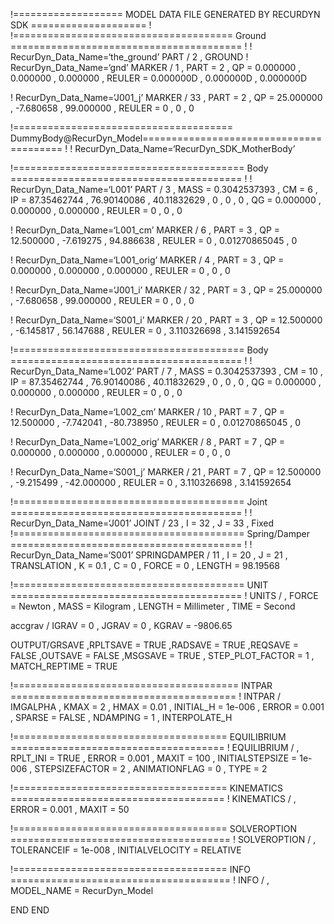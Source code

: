 !=================== MODEL DATA FILE GENERATED BY RECURDYN SDK ====================
!
!====================================== Ground ========================================
!
!                         RecurDyn_Data_Name='the_ground'
PART / 2 , GROUND
!                         RecurDyn_Data_Name='gnd'
MARKER / 1
, PART = 2
, QP = 0.000000 , 0.000000 , 0.000000
, REULER = 0.000000D , 0.000000D , 0.000000D
 
 


!                         RecurDyn_Data_Name='J001_j'
MARKER / 33
, PART = 2
, QP = 25.000000 , -7.680658 , 99.000000
, REULER = 0 , 0 , 0
 
 
!====================================== DummyBody@RecurDyn_Model========================================
!
!                         RecurDyn_Data_Name='RecurDyn_SDK_MotherBody'


!======================================== Body ========================================
!
!                         RecurDyn_Data_Name='L001'
PART / 3
, MASS = 0.3042537393
, CM = 6
, IP = 87.35462744 , 76.90140086 , 40.11832629
, 0 , 0 , 0
, QG = 0.000000 , 0.000000 , 0.000000
, REULER = 0 , 0 , 0
 
 
!                         RecurDyn_Data_Name='L001_cm'
MARKER / 6
, PART = 3
, QP = 12.500000 , -7.619275 , 94.886638
, REULER = 0 , 0.01270865045 , 0
 
 
!                         RecurDyn_Data_Name='L001_orig'
MARKER / 4
, PART = 3
, QP = 0.000000 , 0.000000 , 0.000000
, REULER = 0 , 0 , 0
 
 
!                         RecurDyn_Data_Name='J001_i'
MARKER / 32
, PART = 3
, QP = 25.000000 , -7.680658 , 99.000000
, REULER = 0 , 0 , 0
 
 
!                         RecurDyn_Data_Name='S001_i'
MARKER / 20
, PART = 3
, QP = 12.500000 , -6.145817 , 56.147688
, REULER = 0 , 3.110326698 , 3.141592654
 
 
!======================================== Body ========================================
!
!                         RecurDyn_Data_Name='L002'
PART / 7
, MASS = 0.3042537393
, CM = 10
, IP = 87.35462744 , 76.90140086 , 40.11832629
, 0 , 0 , 0
, QG = 0.000000 , 0.000000 , 0.000000
, REULER = 0 , 0 , 0
 
 
!                         RecurDyn_Data_Name='L002_cm'
MARKER / 10
, PART = 7
, QP = 12.500000 , -7.742041 , -80.738950
, REULER = 0 , 0.01270865045 , 0
 
 
!                         RecurDyn_Data_Name='L002_orig'
MARKER / 8
, PART = 7
, QP = 0.000000 , 0.000000 , 0.000000
, REULER = 0 , 0 , 0
 
 
!                         RecurDyn_Data_Name='S001_j'
MARKER / 21
, PART = 7
, QP = 12.500000 , -9.215499 , -42.000000
, REULER = 0 , 3.110326698 , 3.141592654
 
 
!======================================== Joint ========================================
!
!                         RecurDyn_Data_Name='J001'
JOINT / 23
, I = 32
, J = 33
, Fixed
!======================================== Spring/Damper ========================================
!
!                         RecurDyn_Data_Name='S001'
SPRINGDAMPER / 11
, I = 20
, J = 21
, TRANSLATION 
, K = 0.1
, C = 0
, FORCE = 0
, LENGTH = 98.19568
 
 
!======================================== UNIT ========================================
!
UNITS / 
, FORCE = Newton
, MASS = Kilogram
, LENGTH = Millimeter
, TIME = Second


accgrav /  IGRAV = 0
, JGRAV = 0
, KGRAV = -9806.65


OUTPUT/GRSAVE
,RPLTSAVE = TRUE
,RADSAVE = TRUE
,REQSAVE = FALSE
,OUTSAVE = FALSE
,MSGSAVE = TRUE
, STEP_PLOT_FACTOR = 1
, MATCH_REPTIME = TRUE


!======================================= INTPAR =======================================
!
INTPAR / IMGALPHA
, KMAX = 2
, HMAX = 0.01
, INITIAL_H = 1e-006
, ERROR = 0.001
, SPARSE = FALSE
, NDAMPING = 1
, INTERPOLATE_H


!===================================== EQUILIBRIUM =====================================
!
EQUILIBRIUM /
, RPLT_INI = TRUE
, ERROR = 0.001
, MAXIT = 100
, INITIALSTEPSIZE = 1e-006
, STEPSIZEFACTOR = 2
, ANIMATIONFLAG = 0
, TYPE = 2


!===================================== KINEMATICS =====================================
!
KINEMATICS /
, ERROR = 0.001
, MAXIT = 50




!===================================== SOLVEROPTION ======================================
!
SOLVEROPTION /
, TOLERANCEIF  = 1e-008
, INITIALVELOCITY  = RELATIVE


!===================================== INFO ======================================
!
INFO /
, MODEL_NAME = RecurDyn_Model


END
END
